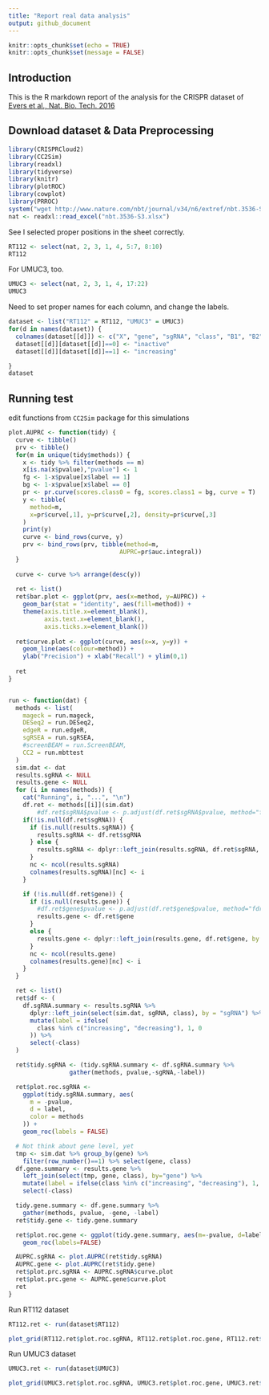 ```yaml
---
title: "Report real data analysis"
output: github_document
---
```


```r
knitr::opts_chunk$set(echo = TRUE)
knitr::opts_chunk$set(message = FALSE)
```

## Introduction

This is the R markdown report of the analysis for the CRISPR dataset of [Evers et al., Nat. Bio. Tech. 2016](http://www.nature.com/nbt/journal/v34/n6/full/nbt.3536.html)


## Download dataset & Data Preprocessing
```r
library(CRISPRCloud2)
library(CC2Sim)
library(readxl)
library(tidyverse)
library(knitr)
library(plotROC)
library(cowplot)
library(PRROC)
system("wget http://www.nature.com/nbt/journal/v34/n6/extref/nbt.3536-S3.xlsx")
nat <- readxl::read_excel("nbt.3536-S3.xlsx")
```

See I selected proper positions in the sheet correctly.

```r
RT112 <- select(nat, 2, 3, 1, 4, 5:7, 8:10)  
RT112
```

For UMUC3, too.

```r
UMUC3 <- select(nat, 2, 3, 1, 4, 17:22)
UMUC3
```

Need to set proper names for each column, and change the labels.

```r
dataset <- list("RT112" = RT112, "UMUC3" = UMUC3)
for(d in names(dataset)) {
  colnames(dataset[[d]]) <- c("X", "gene", "sgRNA", "class", "B1", "B2", "B3", "A1", "A2", "A3")
  dataset[[d]][dataset[[d]]==0] <- "inactive"
  dataset[[d]][dataset[[d]]==1] <- "increasing"

}
dataset
```

## Running test

edit functions from `CC2Sim` package for this simulations
```r
plot.AUPRC <- function(tidy) {
  curve <- tibble()
  prv <- tibble()
  for(m in unique(tidy$methods)) {
    x <- tidy %>% filter(methods == m)
    x[is.na(x$pvalue),"pvalue"] <- 1
    fg <- 1-x$pvalue[x$label == 1]
    bg <- 1-x$pvalue[x$label == 0]
    pr <- pr.curve(scores.class0 = fg, scores.class1 = bg, curve = T)
    y <- tibble(
      method=m,
      x=pr$curve[,1], y=pr$curve[,2], density=pr$curve[,3]
    )
    print(y)
    curve <- bind_rows(curve, y)
    prv <- bind_rows(prv, tibble(method=m,
                               AUPRC=pr$auc.integral))
  }
  
  curve <- curve %>% arrange(desc(y))
  
  ret <- list()
  ret$bar.plot <- ggplot(prv, aes(x=method, y=AUPRC)) +
    geom_bar(stat = "identity", aes(fill=method)) +
    theme(axis.title.x=element_blank(),
          axis.text.x=element_blank(),
          axis.ticks.x=element_blank())
  
  ret$curve.plot <- ggplot(curve, aes(x=x, y=y)) +
    geom_line(aes(colour=method)) +
    ylab("Precision") + xlab("Recall") + ylim(0,1)
  
  ret
}


run <- function(dat) {
  methods <- list(
    mageck = run.mageck,
    DESeq2 = run.DESeq2,
    edgeR = run.edgeR,
    sgRSEA = run.sgRSEA,
    #screenBEAM = run.ScreenBEAM,
    CC2 = run.mbttest
  )
  sim.dat <- dat
  results.sgRNA <- NULL
  results.gene <- NULL
  for (i in names(methods)) {
    cat("Running", i, "...", "\n")
    df.ret <- methods[[i]](sim.dat)
        #df.ret$sgRNA$pvalue <- p.adjust(df.ret$sgRNA$pvalue, method="fdr")
    if(!is.null(df.ret$sgRNA)) {
      if (is.null(results.sgRNA)) {
        results.sgRNA <- df.ret$sgRNA
      } else {
        results.sgRNA <- dplyr::left_join(results.sgRNA, df.ret$sgRNA, by = "sgRNA")
      }
      nc <- ncol(results.sgRNA)
      colnames(results.sgRNA)[nc] <- i
    }

    if (!is.null(df.ret$gene)) {
      if (is.null(results.gene)) {
        #df.ret$gene$pvalue <- p.adjust(df.ret$gene$pvalue, method="fdr")
        results.gene <- df.ret$gene
      }
      else {
        results.gene <- dplyr::left_join(results.gene, df.ret$gene, by = "gene")
      }
      nc <- ncol(results.gene)
      colnames(results.gene)[nc] <- i
    }
  }

  ret <- list()
  ret$df <- (
    df.sgRNA.summary <- results.sgRNA %>%
      dplyr::left_join(select(sim.dat, sgRNA, class), by = "sgRNA") %>%
      mutate(label = ifelse(
        class %in% c("increasing", "decreasing"), 1, 0
      )) %>%
      select(-class)
  )

  ret$tidy.sgRNA <- (tidy.sgRNA.summary <- df.sgRNA.summary %>%
                 gather(methods, pvalue,-sgRNA,-label))

  ret$plot.roc.sgRNA <-
    ggplot(tidy.sgRNA.summary, aes(
      m = -pvalue,
      d = label,
      color = methods
    )) +
    geom_roc(labels = FALSE)

  # Not think about gene level, yet
  tmp <- sim.dat %>% group_by(gene) %>%
    filter(row_number()==1) %>% select(gene, class)
  df.gene.summary <- results.gene %>%
    left_join(select(tmp, gene, class), by="gene") %>%
    mutate(label = ifelse(class %in% c("increasing", "decreasing"), 1, 0)) %>%
    select(-class)

  tidy.gene.summary <- df.gene.summary %>%
    gather(methods, pvalue, -gene, -label)
  ret$tidy.gene <- tidy.gene.summary

  ret$plot.roc.gene <- ggplot(tidy.gene.summary, aes(m=-pvalue, d=label, color= methods)) +
    geom_roc(labels=FALSE)

  AUPRC.sgRNA <- plot.AUPRC(ret$tidy.sgRNA)
  AUPRC.gene <- plot.AUPRC(ret$tidy.gene)
  ret$plot.prc.sgRNA <- AUPRC.sgRNA$curve.plot
  ret$plot.prc.gene <- AUPRC.gene$curve.plot
  ret
}
```

Run RT112 dataset

```r
RT112.ret <- run(dataset$RT112)
```
```r
plot_grid(RT112.ret$plot.roc.sgRNA, RT112.ret$plot.roc.gene, RT112.ret$plot.prc.sgRNA, RT112.ret$plot.prc.gene)
```

Run UMUC3 dataset

```r
UMUC3.ret <- run(dataset$UMUC3)
```
```r
plot_grid(UMUC3.ret$plot.roc.sgRNA, UMUC3.ret$plot.roc.gene, UMUC3.ret$plot.prc.sgRNA, UMUC3.ret$plot.prc.gene)
```
